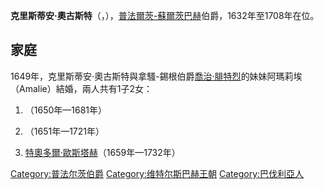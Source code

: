 {{Unreferenced|time=2021-01-16T02:36:20+00:00}}
{{Infobox noble
| name        = 克里斯蒂安·奧古斯特
| title       = 普法爾茨-蘇爾茨巴赫伯爵
| image       = ChristianAugustPfalzSulz.jpg
| noble family= [[維特爾斯巴赫王朝|維特爾斯巴赫王朝]]
| father      = [[奧古斯特_(普法爾茨-蘇爾茨巴赫伯爵)|普法爾茨-蘇爾茨巴赫伯爵奧古斯特]]
| mother      = 霍爾斯坦-戈托普的海德薇希
| birth_date  = {{birth_date|1622|7|26|df=yes}}
| birth_place = [[苏尔茨巴赫-罗森贝格|蘇爾茨巴赫]]
| death_date  = {{death date and age|1708|4|23|1622|7|26|df=yes}}
| death_place = 蘇爾茨巴赫
}}
'''克里斯蒂安·奧古斯特'''（{{lang-de|Christian August}}，{{bd|1622年|7月26日|1708年|4月23日}}），[[普法爾茨-蘇爾茨巴赫|普法爾茨-蘇爾茨巴赫]]伯爵，1632年至1708年在位。

== 家庭 ==
1649年，克里斯蒂安·奧古斯特與拿騷-錫根伯爵[[喬治·腓特烈_(拿騷-錫根)|喬治·腓特烈]]的妹妹阿瑪莉埃（Amalie）結婚，兩人共有1子2女：
# {{le|普法爾茨-蘇爾茨巴赫的海德薇希|Hedwig of the Palatinate-Sulzbach|海德薇希}}（1650年—1681年）
# {{link-de|普法爾茨-蘇爾茨巴赫的艾瑪莉亞|Amalia Maria Therese von Pfalz-Sulzbach|艾瑪莉亞}}（1651年—1721年）
# [[特奧多爾·歐斯塔赫_(普法爾茨-蘇爾茨巴赫)|特奧多爾·歐斯塔赫]]（1659年—1732年）


{{Authority control}}

[[Category:普法尔茨伯爵|Category:普法尔茨伯爵]]
[[Category:维特尔斯巴赫王朝|Category:维特尔斯巴赫王朝]]
[[Category:巴伐利亞人|Category:巴伐利亞人]]